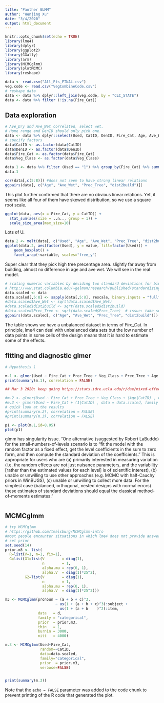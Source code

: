 ```yaml
---
title: "Panther GLMM"
author: "Wenjing Xu"
date: "3/4/2020"
output: html_document
---
```


```r
knitr::opts_chunk$set(echo = TRUE)
library(lme4)
library(dplyr)
library(ggplot2)
library(GGally)
library(arm)
library(MCMCglmm)
library(plotMCMC)
library(reshape)

data <- read.csv("All_Pts_FINAL.csv")
veg.code <- read.csv("VegCombineCode.csv")
# reshape data
data <- data %>% dplyr::left_join(veg.code, by = "CLC_STATE")
data <- data %>% filter (!is.na(Fire_Cat))

```

## Data exploration
```r
# Ave_Dry and Ave_Wet correlated, select wet.
# Home range and DenID should only pick one.
data <- data %>% dplyr::select(Used, CatID, DenID, Fire_Cat, Age, Ave_Wet, Prec_Tree, dist2build, Combined) %>% rename(Veg_Class = Combined)
# specify factors
data$CatID <- as.factor(data$CatID)
data$DenID <- as.factor(data$DenID)
data$Fire_Cat <- as.factor(data$Fire_Cat)
data$Veg_Class <- as.factor(data$Veg_Class)

data.1 <- data %>% filter (Used == "1") %>% group_by(Fire_Cat) %>% summarise(used.count = n())
data.1
```

```r
cor(data[,c(5:8)]) #does not seem to have strong linear relations
ggpairs(data[, c("Age", "Ave_Wet", "Prec_Tree", "dist2build")])
```

This plot further confirmed that there are no obvious linear relations. Yet, it seems like all four of them have skewed distribution, so we use a square root scale.

```r
ggplot(data, aes(x = Fire_Cat, y = CatID)) +
  stat_sum(aes(size = ..n.., group = 1)) +
  scale_size_area(max_size=10)
```
Lots of U.

```r
data.2 <- melt(data[, c("Used", "Age", "Ave_Wet", "Prec_Tree", "dist2build")], id.vars="Used")
ggplot(data.2, aes(factor(Used), y = value, fill=factor(Used))) +
    geom_boxplot() +
    facet_wrap(~variable, scales="free_y")

```
Super clear that they pick high tree precentage area. slightly far away from building, almost no difference in age and ave wet. We will see in the real model. 


```r
# scaling numeric variables by deviding two standard deviations for binary predictors
# http://www.stat.columbia.edu/~gelman/research/published/standardizing7.pdf
data.scaled <- data
data.scaled[,5:8] <- sapply(data[,5:8], rescale, binary.inputs = "full")
#data.scaled$Ave_Wet <- sqrt(data.scaled$Ave_Wet)
#data.scaled$dist2build <- sqrt(data.scaled$dist2build)
#data.scaled$Prec_Tree <- sqrt(data.scaled$Prec_Tree)  # issue: take sqrt creates lots of NA 
ggpairs(data.scaled[, c("Age", "Ave_Wet", "Prec_Tree", "dist2build")])

```
The table shows we have a unbalanced dataset in terms of Fire_Cat. In principle, lme4 can deal with unbalanced data sets but the low number of data points in some cells of the design means that it is hard to estimate some of the effects. 

## fitting and diagnostic glmer
```r
# Hypothesis 1

m.1 <- glmer(Used ~ Fire_Cat + Prec_Tree + Veg_Class + Prec_Tree + Age + (1|CatID) , data = data.scaled, family = binomial, nAGQ = 10)
print(summary(m.1), correlation = FALSE)

## Mar 3 2020: keep going https://stats.idre.ucla.edu/r/dae/mixed-effects-logistic-regression/ 

#m.2 <- glmer(Used ~ Fire_Cat + Prec_Tree + Veg_Class + (Age|CatID) , data = data.scaled, family = binomial)
#m.3 <- glmer(Used ~ Fire_Cat + (1|CatID) , data = data.scaled, family = binomial)
# quick look at the results
#print(summary(m.2), correlation = FALSE)
#print(summary(m.3), correlation = FALSE)

p1 <- plot(m.1,id=0.05)
plot(p1)
```
glmm has singularity issue. "One alternative (suggested by Robert LaBudde) for the small-numbers-of-levels scenario is to “fit the model with the random factor as a fixed effect, get the level coefficients in the sum to zero form, and then compute the standard deviation of the coefficients.” This is appropriate for users who are (a) primarily interested in measuring variation (i.e. the random effects are not just nuisance parameters, and the variability [rather than the estimated values for each level] is of scientific interest), (b) unable or unwilling to use other approaches (e.g. MCMC with half-Cauchy priors in WinBUGS), (c) unable or unwilling to collect more data. For the simplest case (balanced, orthogonal, nested designs with normal errors) these estimates of standard deviations should equal the classical method-of-moments estimates."


```r

```

## MCMCglmm

```r
# try MCMCglmm 
# https://github.com/tmalsburg/MCMCglmm-intro
#most people encounter situations in which lme4 does not provide answers because the model-fitting process fails to converge. This is can be the case when the model is too complex to be supported by the available data. Bayesian implementations of mixed-effects models can help in some of these situations because mild priors on the random effects parameters can be used to constrain the search space. In non-technical terms, the Bayesian framework allows us to nudge the model fitting process in the right direction.
# set prior
set.seed(14)
prior.m3 <- list(
  R=list(V=1, n=1, fix=1),
  G=list(G1=list(V        = diag(1),
                 n        = 1,
                 alpha.mu = rep(0, 1),
                 alpha.V  = diag(1)*25^2),
         G2=list(V        = diag(1),
                 n        = 1,
                 alpha.mu = rep(0, 1),
                 alpha.V  = diag(1)*25^2)))

m3 <- MCMCglmm(pronoun ~ (a + b + c)^3,
                       ~ us(1 + (a + b + c)^3):subject +
                         us(1 + (a + b    )^2):item,
               data   = d,
               family = "categorical",
               prior  = prior.m3,
               thin   = 1,
               burnin = 3000,
               nitt   = 4000)

m.3 <- MCMCglmm(Used~Fire_Cat,
                random=~CatID, 
                data=data.scaled,
                family="categorical",
                prior  = prior.m3,
                verbose=FALSE)


print(summary(m.3))

```

Note that the `echo = FALSE` parameter was added to the code chunk to prevent printing of the R code that generated the plot.

